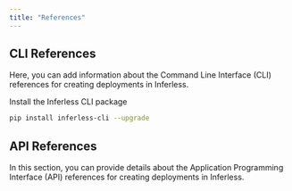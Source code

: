 ```yaml
---
title: "References"
---
```


## CLI References

Here, you can add information about the Command Line Interface (CLI) references for creating deployments in Inferless.

Install the Inferless CLI package

```bash
pip install inferless-cli --upgrade
```

## API References

In this section, you can provide details about the Application Programming Interface (API) references for creating deployments in Inferless.